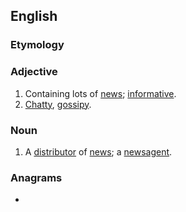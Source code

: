 ==English==

===Etymology===
{{suffix|news|y|lang=en}}

===Adjective===
{{en-adj|er}}
# Containing lots of [[news]]; [[informative]].
# [[chatty|Chatty]], [[gossipy]].

===Noun===
{{en-noun|newsies}}
# {{lb|en|informal}} A [[distributor]] of [[news]]; a [[newsagent]].

===Anagrams===
* {{anagrams|en|Wynes}}